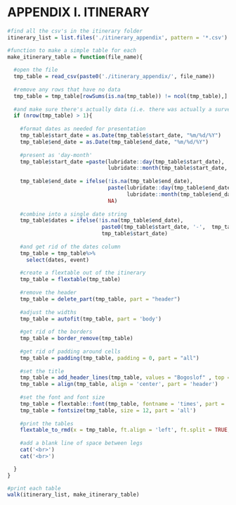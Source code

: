 # APPENDIX I. ITINERARY

```r

#find all the csv's in the itinerary folder
itinerary_list = list.files('./itinerary_appendix', pattern = '*.csv')

#function to make a simple table for each
make_itinerary_table = function(file_name){
  
  #open the file 
  tmp_table = read_csv(paste0('./itinerary_appendix/', file_name))
  
  #remove any rows that have no data
  tmp_table = tmp_table[rowSums(is.na(tmp_table)) != ncol(tmp_table),]
  
  #and make sure there's actually data (i.e. there was actually a survey!); if so make a table
  if (nrow(tmp_table) > 1){
  
    #format dates as needed for presentation
    tmp_table$start_date = as.Date(tmp_table$start_date, "%m/%d/%Y")
    tmp_table$end_date = as.Date(tmp_table$end_date, "%m/%d/%Y")
    
    #present as 'day-month'
    tmp_table$start_date =paste(lubridate::day(tmp_table$start_date), 
                                lubridate::month(tmp_table$start_date, label = TRUE, abbr = FALSE))
    
    tmp_table$end_date = ifelse(!is.na(tmp_table$end_date),
                                paste(lubridate::day(tmp_table$end_date), 
                                      lubridate::month(tmp_table$end_date, label = TRUE, abbr = FALSE)),
                                NA)
    
    #combine into a single date string
    tmp_table$dates = ifelse(!is.na(tmp_table$end_date),
                              paste0(tmp_table$start_date, '-',  tmp_table$end_date),
                              tmp_table$start_date)
    
    #and get rid of the dates column
    tmp_table = tmp_table%>%
      select(dates, event)
    
    #create a flextable out of the itinerary
    tmp_table = flextable(tmp_table)
    
    #remove the header
    tmp_table = delete_part(tmp_table, part = "header")
    
    #adjust the widths
    tmp_table = autofit(tmp_table, part = 'body')
    
    #get rid of the borders
    tmp_table = border_remove(tmp_table)
    
    #get rid of padding around cells
    tmp_table = padding(tmp_table, padding = 0, part = "all")
    
    #set the title
    tmp_table = add_header_lines(tmp_table, values = "Bogoslof" , top = TRUE)
    tmp_table = align(tmp_table, align = 'center', part = 'header')
    
    #set the font and font size
    tmp_table = flextable::font(tmp_table, fontname = 'times', part = 'all')
    tmp_table = fontsize(tmp_table, size = 12, part = 'all')
    
    #print the tables
    flextable_to_rmd(x = tmp_table, ft.align = 'left', ft.split = TRUE, print = TRUE)
    
    #add a blank line of space between legs
    cat('<br>')
    cat('<br>')

  }
}

#print each table
walk(itinerary_list, make_itinerary_table)

```



